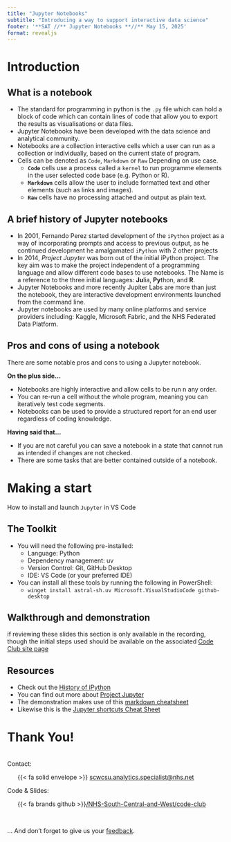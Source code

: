 ```yaml
---
title: "Jupyter Notebooks"
subtitle: "Introducing a way to support interactive data science"
footer: '**SAT //** Jupyter Notebooks **//** May 15, 2025'
format: revealjs
---
```


# Introduction {data-background-color="#425563" data-verticator="#E8EDEE"}

## What is a notebook {.center}

- The standard for programming in  python is the `.py` file which can hold a block of code which can contain lines of code that allow you to export the results as visualisations or data files. 
- Jupyter Notebooks have been developed with the data science and analytical community.
- Notebooks are a collection interactive cells which a user can run as a collection or individually, based on the current state of program.
- Cells can be denoted as `Code`, `Markdown` or `Raw` Depending on use case.
  - **`Code`** cells use a process called a `kernel` to run programme elements in the user selected code base (e.g. Python or R).
  - **`Markdown`** cells allow the user to include formatted text and other elements (such as links and images).
  - **`Raw`** cells have no processing attached and output as plain text.

## A brief history of Jupyter notebooks {.center}

- In 2001, Fernando Perez started development of the `iPython` project as a way of incorporating prompts and access to previous output, as he continued development he amalgamated `iPython` with 2 other projects
- In 2014, *Project Jupyter* was born out of the initial iPython project. The key aim was to make the project independent of a programming language and allow different code bases to use notebooks. The Name is a reference to the three initial languages: **Ju**lia, **Py**thon, and **R**.
- Jupyter Notebooks and more recently Jupiter Labs are more than just the notebook, they are interactive development environments launched from the command line.
- Jupyter notebooks are used by many online platforms and service providers including: Kaggle, Microsoft Fabric, and the NHS Federated Data Platform.

## Pros and cons of using a notebook {.center}

There are some notable pros and cons to using a Jupyter notebook.

**On the plus side...**  

- Notebooks are highly interactive and allow cells to be run n any order.
- You can re-run a cell without the whole program, meaning you can iteratively test code segments.
- Notebooks can be used to provide a structured report for an end user regardless of coding knowledge.

**Having said that...**  

- If you are not careful you can save a notebook in a state that cannot run as intended if changes are not checked.
- There are some tasks that are better contained outside of a notebook.

# Making a start {data-background-color="#425563" data-verticator="#E8EDEE"}

How to install and launch `Jupyter` in VS Code

## The Toolkit {.center}

- You will need the following pre-installed:
  - Language: Python
  - Dependency management: uv
  - Version Control: Git, GitHub Desktop
  - IDE: VS Code (or your preferred IDE)
- You can install all these tools by running the following in PowerShell:
  - `winget install astral-sh.uv Microsoft.VisualStudioCode github-desktop`

## Walkthrough and demonstration {.center}

if reviewing these slides this section is only available in the recording, though the initial steps used should be available on the associated [Code Club site page](index.html)

## Resources {.center}

- Check out the [History of iPython](https://ipython.readthedocs.io/en/stable/about/history.html)
- You can find out more about [Project Jupyter](https://jupyter.org/about)
- The demonstration makes use of this [markdown cheatsheet](https://www.markdown-cheatsheet.com/)
- Likewise this is the [Jupyter shortcuts Cheat Sheet](https://ugoproto.github.io/ugo_py_doc/pdf/weidadeyue_jupyter-notebook.pdf)

# Thank You! {.center}

<br>
Contact:
<br>

<ul >
{{< fa solid envelope >}} [scwcsu.analytics.specialist@nhs.net](mailto:scwcsu.analytics.specialist@nhs.net)
</ul>


Code & Slides:
<br>

<ul >
{{< fa brands github >}}[/NHS-South-Central-and-West/code-club](https://github.com/nhs-south-central-and-west/code-club)
</ul>
<br>

... And don't forget to give us your [feedback](https://forms.office.com/e/g9fnSVPRwE).